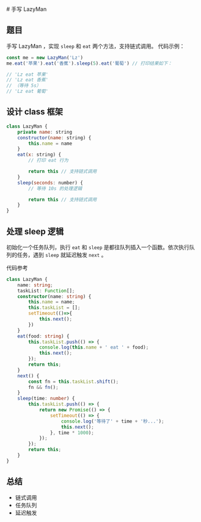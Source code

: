 
<Meta title="工具/手写 LazyMan" />
# 手写 LazyMan

## 题目

手写 LazyMan ，实现 `sleep` 和 `eat` 两个方法，支持链式调用。
代码示例：

```js
const me = new LazyMan('Lz')
me.eat('苹果').eat('香蕉').sleep(5).eat('葡萄') // 打印结果如下：

// 'Lz eat 苹果'
// 'Lz eat 香蕉'
// （等待 5s）
// 'Lz eat 葡萄'
```

## 设计 class 框架

```js
class LazyMan {
    private name: string
    constructor(name: string) {
        this.name = name
    }
    eat(x: string) {
        // 打印 eat 行为

        return this // 支持链式调用
    }
    sleep(seconds: number) {
        // 等待 10s 的处理逻辑

        return this // 支持链式调用
    }
}
```

## 处理 sleep 逻辑

初始化一个任务队列，执行 `eat` 和 `sleep` 是都往队列插入一个函数。依次执行队列的任务，遇到 `sleep` 就延迟触发 `next` 。


代码参考
```ts
class LazyMan {
    name: string;
    taskList: Function[];
    constructor(name: string) {
        this.name = name;
        this.taskList = [];
        setTimeout(()=>{
            this.next();
        })
    }
    eat(food: string) {
        this.taskList.push(() => {
            console.log(this.name + ' eat ' + food);
            this.next();
        });
        return this;
    }
    next() {
        const fn = this.taskList.shift();
        fn && fn();
    }
    sleep(time: number) {
        this.taskList.push(() => {
            return new Promise(() => {
                setTimeout(() => {
                    console.log('等待了' + time + '秒...');
                    this.next();
                }, time * 1000);
            });
        });
        return this;
    }
}
```
## 总结

- 链式调用
- 任务队列
- 延迟触发
